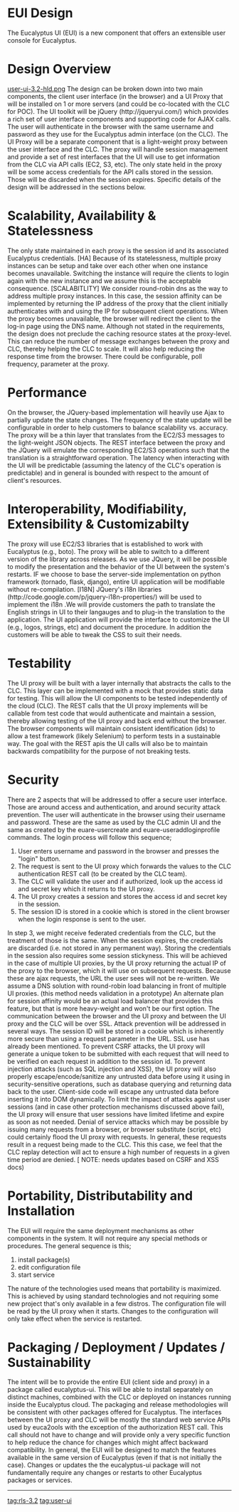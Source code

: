 = EUI Design =
The Eucalyptus UI (EUI) is a new component that offers an extensible user console for Eucalyptus.

= Design Overview =
[[user-ui-3.2-hld.png]]
The design can be broken down into two main components, the client user interface (in the browser) and a UI Proxy that will be installed on 1 or more servers (and could be co-located with the CLC for POC). The UI toolkit will be jQuery (http://jqueryui.com/) which provides a rich set of user interface components and supporting code for AJAX calls. The user will authenticate in the browser with the same username and password as they use for the Eucalyptus admin interface (on the CLC). The UI Proxy will be a separate component that is a light-weight proxy between the user interface and the CLC. The proxy will handle session management and provide a set of rest interfaces that the UI will use to get information from the CLC via API calls (EC2, S3, etc). The only state held in the proxy will be some access credentials for the API calls stored in the session. Those will be discarded when the session expires. Specific details of the design will be addressed in the sections below.

= Scalability, Availability & Statelessness =

The only state maintained in each proxy is the session id and its associated Eucalyptus credentials. [HA] Because of its statelessness, multiple proxy instances can be setup and take over each other when one instance becomes unavailable. Switching the instance will require the clients to login again with the new instance and we assume this is the acceptable consequence. [SCALABITLITY] We consider round-robin dns as the way to address multiple proxy instances. In this case, the session affinity can be implemented by returning the IP address of the proxy that the client initially authenticates with and using the IP for subsequent client operations. When the proxy becomes unavailable, the browser will redirect the client to the log-in page using the DNS name.
Although not stated in the requirements, the design does not preclude the caching resource states at the proxy-level. This can reduce the number of message exchanges between the proxy and CLC, thereby helping the CLC to scale. It will also help reducing the response time from the browser. There could be configurable, poll frequency, parameter at the proxy.

= Performance =

On the browser, the JQuery-based implementation will heavily use Ajax to partially update the state changes. The frequency of the state update will be configurable in order to help customers to balance scalability vs. accuracy. The proxy will be a thin layer that translates from the EC2/S3 messages to the light-weight JSON objects. The REST interface between the proxy and the JQuery will emulate the corresponding EC2/S3 operations such that the translation is a straightforward operation.
The latency when interacting with the UI will be predictable (assuming the latency of the CLC's operation is predictable) and in general is bounded with respect to the amount of client's resources.

= Interoperability, Modifiability, Extensibility & Customizabilty =

The proxy will use EC2/S3 libraries that is established to work with Eucalyptus (e.g., boto). The proxy will be able to switch to a different version of the library across releases. As we use JQuery, it will be possible to modify the presentation and the behavior of the UI between the system's restarts. IF we choose to base the server-side implementation on python framework (tornado, flask, django), entire UI application will be modifiable without re-compilation.
[I18N] JQuery's i18n libraries (http://code.google.com/p/jquery-i18n-properties/) will be used to implement the i18n .We will provide customers the path to translate the English strings in UI to their langauges and to plug-in the translation to the application.
The UI application will provide the interface to customize the UI (e.g., logos, strings, etc) and document the procedure. In addition the customers will be able to tweak the CSS to suit their needs.

= Testability =

The UI proxy will be built with a layer internally that abstracts the calls to the CLC. This layer can be implemented with a mock that provides static data for testing. This will allow the UI components to be tested independently of the cloud (CLC). The REST calls that the UI proxy implements will be callable from test code that would authenticate and maintain a session, thereby allowing testing of the UI proxy and back end without the browser.
The browser components will maintain consistent identification (ids) to allow a test framework (likely Selenium) to perform tests in a sustainable way. The goal with the REST apis the UI calls will also be to maintain backwards compatibility for the purpose of not breaking tests.

= Security =

There are 2 aspects that will be addressed to offer a secure user interface. Those are around access and authentication, and around security attack prevention.
The user will authenticate in the browser using their username and password. These are the same as used by the CLC admin UI and the same as created by the euare-usercreate and euare-useraddloginprofile commands. The login process will follow this sequence;

# User enters username and password in the browser and presses the "login" button.
# The request is sent to the UI proxy which forwards the values to the CLC authentication REST call (to be created by the CLC team).
# The CLC will validate the user and if authorized, look up the access id and secret key which it returns to the UI proxy.
# The UI proxy creates a session and stores the access id and secret key in the session.
# The session ID is stored in a cookie which is stored in the client browser when the login response is sent to the user.

In step 3, we might receive federated credentials from the CLC, but the treatment of those is the same. When the session expires, the credentials are discarded (i.e. not stored in any permanent way).
Storing the credentials in the session also requires some session stickyness. This will be achieved in the case of multiple UI proxies, by the UI proxy returning the actual IP of the proxy to the browser, which it will use on subsequent requests. Because these are ajax requests, the URL the user sees will not be re-written. We assume a DNS solution with round-robin load balancing in front of multiple UI proxies. (this method needs validation in a prototype)
An alternate plan for session affinity would be an actual load balancer that provides this feature, but that is more heavy-weight and won't be our first option.
The communication between the browser and the UI proxy and between the UI proxy and the CLC will be over SSL.
Attack prevention will be addressed in several ways. The session ID will be stored in a cookie which is inherently more secure than using a request parameter in the URL. SSL use has already been mentioned. To prevent CSRF attacks, the UI proxy will generate a unique token to be submitted with each request that will need to be verified on each request in addition to the session id. To prevent injection attacks (such as SQL injection and XSS), the UI proxy will also properly escape/encode/sanitize any untrusted data before using it using in security-sensitive operations, such as database querying and returning data back to the user. Client-side code will escape any untrusted data before inserting it into DOM dynamically.
To limit the impact of attacks against user sessions (and in case other protection mechanisms discussed above fail), the UI proxy will ensure that user sessions have limited lifetime and expire as soon as not needed.
Denial of service attacks which may be possible by issuing many requests from a browser, or browser substitute (script, etc) could certainly flood the UI proxy with requests. In general, these requests result in a request being made to the CLC. This this case, we feel that the CLC replay detection will act to ensure a high number of requests in a given time period are denied. [ NOTE: needs updates based on CSRF and XSS docs)

= Portability, Distributability and Installation =

The EUI will require the same deployment mechanisms as other components in the system. It will not require any special methods or procedures. The general sequence is this;

# install package(s)
# edit configuration file
# start service

The nature of the technologies used means that portability is maximized. This is achieved by using standard technologies and not requiring some new project that's only available in a few distros.
The configuration file will be read by the UI proxy when it starts. Changes to the configuration will only take effect when the service is restarted.

= Packaging / Deployment / Updates / Sustainability =

The intent will be to provide the entire EUI (client side and proxy) in a package called eucalyptus-ui. This will be able to install separately on distinct machines, combined with the CLC or deployed on instances running inside the Eucalyptus cloud. The packaging and release methodologies will be consistent with other packages offered for Eucalyptus.
The interfaces between the UI proxy and CLC will be mostly the standard web service APIs used by euca2ools with the exception of the authorization REST call. This call should not have to change and will provide only a very specific function to help reduce the chance for changes which might affect backward compatibility. In general, the EUI will be designed to match the features available in the same version of Eucalyptus (even if that is not initially the case). Changes or updates the the eucalyptus-ui package will not fundamentally require any changes or restarts to other Eucalyptus packages or services.

----
[[tag:rls-3.2]]
[[tag:user-ui]]
